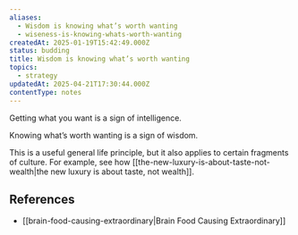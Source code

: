 ```yaml
---
aliases:
  - Wisdom is knowing what’s worth wanting
  - wiseness-is-knowing-whats-worth-wanting
createdAt: 2025-01-19T15:42:49.000Z
status: budding
title: Wisdom is knowing what’s worth wanting
topics:
  - strategy
updatedAt: 2025-04-21T17:30:44.000Z
contentType: notes
---
```

Getting what you want is a sign of intelligence.

Knowing what’s worth wanting is a sign of wisdom.

This is a useful general life principle, but it also applies to certain fragments of culture. For example, see how [[the-new-luxury-is-about-taste-not-wealth|the new luxury is about taste, not wealth]].

## References

- [[brain-food-causing-extraordinary|Brain Food Causing Extraordinary]]
